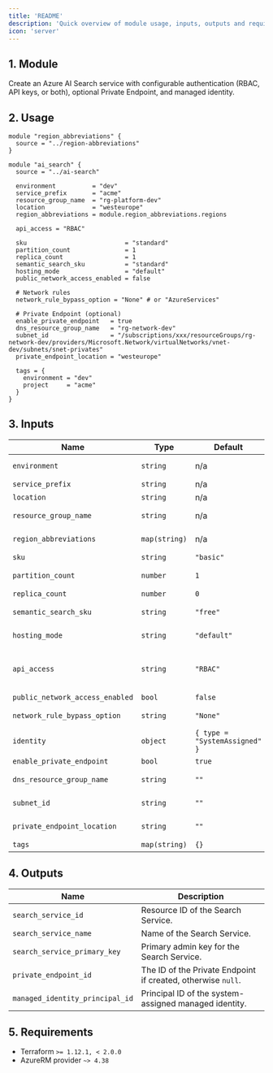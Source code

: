 ```yaml
---
title: 'README'
description: 'Quick overview of module usage, inputs, outputs and requirements.'
icon: 'server'
---
```


## 1. Module
Create an Azure AI Search service with configurable authentication (RBAC, API keys, or both), optional Private Endpoint, and managed identity.

## 2. Usage
```hcl
module "region_abbreviations" {
  source = "../region-abbreviations"
}

module "ai_search" {
  source = "../ai-search"

  environment          = "dev"
  service_prefix       = "acme"
  resource_group_name  = "rg-platform-dev"
  location             = "westeurope"
  region_abbreviations = module.region_abbreviations.regions

  api_access = "RBAC"

  sku                           = "standard"
  partition_count               = 1
  replica_count                 = 1
  semantic_search_sku           = "standard"
  hosting_mode                  = "default"
  public_network_access_enabled = false

  # Network rules
  network_rule_bypass_option = "None" # or "AzureServices"

  # Private Endpoint (optional)
  enable_private_endpoint   = true
  dns_resource_group_name   = "rg-network-dev"
  subnet_id                 = "/subscriptions/xxx/resourceGroups/rg-network-dev/providers/Microsoft.Network/virtualNetworks/vnet-dev/subnets/snet-privates"
  private_endpoint_location = "westeurope"

  tags = {
    environment = "dev"
    project     = "acme"
  }
}
```

## 3. Inputs
| Name | Type | Default | Required | Description |
|------|------|---------|:--------:|-------------|
| `environment` | `string` | n/a | yes | Environment project (dev, qua or prd). |
| `service_prefix` | `string` | n/a | yes | Prefix or name of the project. |
| `location` | `string` | n/a | yes | Azure region. |
| `resource_group_name` | `string` | n/a | yes | Resource group in which to create the Search Service. |
| `region_abbreviations` | `map(string)` | n/a | yes | Map of Azure locations to abbreviations. |
| `sku` | `string` | `"basic"` | no | Search Service SKU. |
| `partition_count` | `number` | `1` | no | Number of partitions (not allowed for `free` SKU). |
| `replica_count` | `number` | `0` | no | Number of replicas. |
| `semantic_search_sku` | `string` | `"free"` | no | Semantic search SKU (`free`, `standard`). |
| `hosting_mode` | `string` | `"default"` | no | Hosting mode (`default`, `highDensity`). |
| `api_access` | `string` | `"RBAC"` | no | Controls how the service is accessed: `RBAC` (Azure AD only), `API` (API keys), or `Both` (AAD + API keys). |
| `public_network_access_enabled` | `bool` | `false` | no | Allow public network access. |
| `network_rule_bypass_option` | `string` | `"None"` | no | Traffic that can bypass network rules (`None`, `AzureServices`). |
| `identity` | `object` | `{ type = "SystemAssigned" }` | no | Managed identity configuration. |
| `enable_private_endpoint` | `bool` | `true` | no | Create a Private Endpoint. |
| `dns_resource_group_name` | `string` | `""` | no | RG with Private DNS Zone `privatelink.search.windows.net`. |
| `subnet_id` | `string` | `""` | no | Subnet ID for the Private Endpoint. |
| `private_endpoint_location` | `string` | `""` | no | Location for the Private Endpoint. |
| `tags` | `map(string)` | `{}` | no | Tags to apply to resources. |

## 4. Outputs
| Name | Description |
|------|-------------|
| `search_service_id` | Resource ID of the Search Service. |
| `search_service_name` | Name of the Search Service. |
| `search_service_primary_key` | Primary admin key for the Search Service. |
| `private_endpoint_id` | The ID of the Private Endpoint if created, otherwise `null`. |
| `managed_identity_principal_id` | Principal ID of the system-assigned managed identity. |

## 5. Requirements
- Terraform `>= 1.12.1, < 2.0.0`
- AzureRM provider `~> 4.38`


